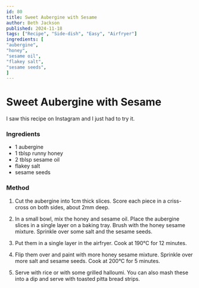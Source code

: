```yaml
---
id: 80
title: Sweet Aubergine with Sesame
author: Beth Jackson
published: 2024-11-18
tags: ["Recipe", "Side-dish", "Easy", "Airfryer"]
ingredients: [
"aubergine",
"honey",
"sesame oil",
"flakey salt",
"sesame seeds",
]
---
```


# Sweet Aubergine with Sesame

<BlogTextWrapper>

I saw this recipe on Instagram and I just had to try it.

</BlogTextWrapper>

<BlogTextWrapper>

### Ingredients

- 1 aubergine
- 1 tblsp runny honey
- 2 tblsp sesame oil
- flakey salt
- sesame seeds

</BlogTextWrapper>

<BlogTextWrapper>

### Method

1. Cut the aubergine into 1cm thick slices. Score each piece in a criss-cross on both sides, about 2mm deep.

2. In a small bowl, mix the honey and sesame oil. Place the aubergine slices in a single layer on a baking tray. Brush with the honey sesame mixture. Sprinkle over some salt and the sesame seeds.

3. Put them in a single layer in the airfryer. Cook at 190°C for 12 minutes.

4. Flip them over and paint with more honey sesame mixture. Sprinkle over more salt and sesame seeds. Cook at 200°C for 5 minutes.

5. Serve with rice or with some grilled halloumi. You can also mash these into a dip and serve with toasted pitta bread strips.

</BlogTextWrapper>

<ClickableTags tags={tags} />
